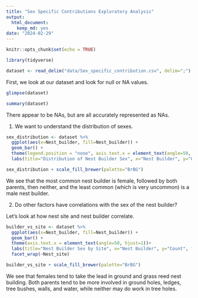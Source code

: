 ```yaml
---
title: "Sex Specific Contributions Exploratory Analysis"
output: 
  html_document: 
    keep_md: yes
date: "2024-02-29"
---
```


```r
knitr::opts_chunk$set(echo = TRUE)
```

```r
library(tidyverse)
```

```r
dataset <- read_delim("data/Sex_specific_contribution.csv", delim=";")
```
First, we look at our dataset and look for null or NA values. 
```r
glimpse(dataset)
```
```r
summary(dataset)
```
There appear to be NAs, but are all accurately represented as NAs. 

1. We want to understand the distribution of sexes. 

```r
sex_distribution <- dataset %>% 
  ggplot(aes(x=Nest_builder, fill=Nest_builder)) + 
  geom_bar() + 
  theme(legend.position = "none", axis.text.x = element_text(angle=50, hjust=1))+
  labs(title="Distribution of Nest Builder Sex", x="Nest Builder", y="Count", fill="Nest_builder")

sex_distribution + scale_fill_brewer(palette="BrBG")
```
We see that the most common nest builder is female, followed by both parents, then neither, and the least common (which is very uncommon) is a male nest builder.

2. Do other factors have correlations with the sex of the nest builder?

Let's look at how nest site and nest builder correlate.

```r
builder_vs_site <- dataset %>% 
  ggplot(aes(x=Nest_builder, fill=Nest_builder)) + 
  geom_bar() +
  theme(axis.text.x = element_text(angle=50, hjust=1))+
  labs(title="Nest Builder Sex by Site", x="Nest Builder", y="Count", fill="Nest_builder") + 
  facet_wrap(~Nest_site) 

builder_vs_site + scale_fill_brewer(palette="BrBG")
```
We see that females tend to take the lead in ground and grass reed nest building. Both parents tend to be more involved in ground holes, ledges, tree bushes, walls, and water, while neither may do work in tree holes. 

```r

```

